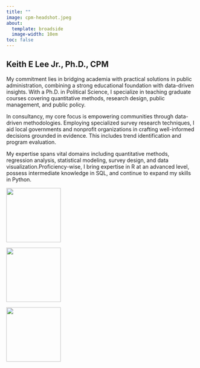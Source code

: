 ```yaml
---
title: ""
image: cpm-headshot.jpeg
about:
  template: broadside
  image-width: 10em
toc: false
---
```

## Keith E Lee Jr., Ph.D., CPM

My commitment lies in bridging academia with practical solutions in public administration, combining a strong educational foundation with data-driven insights. With a Ph.D. in Political Science, I specialize in teaching graduate courses covering quantitative methods, research design, public management, and public policy.

In consultancy, my core focus is empowering communities through data-driven methodologies. Employing specialized survey research techniques, I aid local governments and nonprofit organizations in crafting well-informed decisions grounded in evidence. This includes trend identification and program evaluation.

My expertise spans vital domains including quantitative methods, regression analysis, statistical modeling, survey design, and data visualization.Proficiency-wise, I bring expertise in R at an advanced level, possess intermediate knowledge in SQL, and continue to expand my skills in Python.

::: {layout-ncol=3}
![](images/ga.png){width=1.5in}

![](images/um.png){width=1.5in}

![](images/gad.png){width=1.5in}

:::

